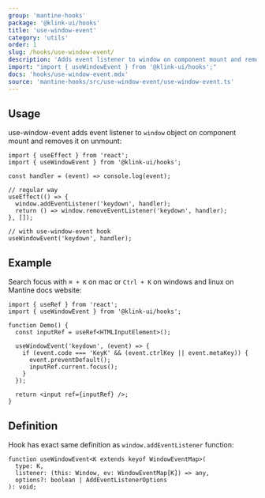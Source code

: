 ```yaml
---
group: 'mantine-hooks'
package: '@klink-ui/hooks'
title: 'use-window-event'
category: 'utils'
order: 1
slug: /hooks/use-window-event/
description: 'Adds event listener to window on component mount and removes it on unmount'
import: "import { useWindowEvent } from '@klink-ui/hooks';"
docs: 'hooks/use-window-event.mdx'
source: 'mantine-hooks/src/use-window-event/use-window-event.ts'
---
```


## Usage

use-window-event adds event listener to `window` object on component mount and removes it on unmount:

```tsx
import { useEffect } from 'react';
import { useWindowEvent } from '@klink-ui/hooks';

const handler = (event) => console.log(event);

// regular way
useEffect(() => {
  window.addEventListener('keydown', handler);
  return () => window.removeEventListener('keydown', handler);
}, []);

// with use-window-event hook
useWindowEvent('keydown', handler);
```

## Example

Search focus with `⌘ + K` on mac or `Ctrl + K` on windows and linux on Mantine docs website:

```tsx
import { useRef } from 'react';
import { useWindowEvent } from '@klink-ui/hooks';

function Demo() {
  const inputRef = useRef<HTMLInputElement>();

  useWindowEvent('keydown', (event) => {
    if (event.code === 'KeyK' && (event.ctrlKey || event.metaKey)) {
      event.preventDefault();
      inputRef.current.focus();
    }
  });

  return <input ref={inputRef} />;
}
```

## Definition

Hook has exact same definition as `window.addEventListener` function:

```tsx
function useWindowEvent<K extends keyof WindowEventMap>(
  type: K,
  listener: (this: Window, ev: WindowEventMap[K]) => any,
  options?: boolean | AddEventListenerOptions
): void;
```
